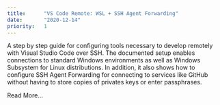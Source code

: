 ```yaml
---
title:      "VS Code Remote: WSL + SSH Agent Forwarding"
date:       "2020-12-14"
priority:   1
---
```



A step by step guide for configuring tools necessary to develop remotely with Visual Studio Code over SSH. The
documented setup enables connections to standard Windows environments as well as Windows Subsystem for Linux
distributions. In addition, it also shows how to configure SSH Agent Forwarding for connecting to services like GitHub
without having to store copies of privates keys or enter passphrases.

<Link to="/posts/vscode_remote">Read More...</Link>